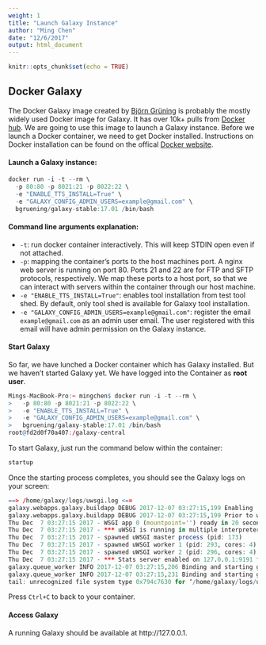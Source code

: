 ```yaml
---
weight: 1
title: "Launch Galaxy Instance"
author: "Ming Chen"
date: "12/6/2017"
output: html_document
---
```


```r
knitr::opts_chunk$set(echo = TRUE)
```

## Docker Galaxy

The Docker Galaxy image created by [Björn Grüning](https://github.com/bgruening/docker-galaxy-stable) is probably the mostly widely used Docker image for Galaxy. It has over 10k+ pulls from [Docker hub](https://hub.docker.com/search/?isAutomated=0&isOfficial=0&page=1&pullCount=0&q=galaxy&starCount=0). We are going to use this image to launch a Galaxy instance. Before we launch a Docker container, we need to get Docker installed. Instructions on Docker installation can be found on the offical [Docker website](https://www.docker.com/).

#### Launch a Galaxy instance:
```r
docker run -i -t --rm \
  -p 80:80 -p 8021:21 -p 8022:22 \
  -e "ENABLE_TTS_INSTALL=True" \
  -e "GALAXY_CONFIG_ADMIN_USERS=example@gmail.com" \
  bgruening/galaxy-stable:17.01 /bin/bash
```

#### Command line arguments explanation:

* `-t`: run docker container interactively. This will keep STDIN open even if not attached.
* `-p`: mapping the container's ports to the host machines port. A nginx web server is running on port 80. Ports 21 and 22 are for FTP and SFTP protocols, respectively. We map these ports to a host port, so that we can interact with servers within the container through our host machine.
* `-e "ENABLE_TTS_INSTALL=True"`: enables tool installation from test tool shed. By default, only tool shed is available for Galaxy tool installation.
* `-e "GALAXY_CONFIG_ADMIN_USERS=example@gmail.com"`: register the email `example@gmail.com` as an admin user email. The user registered with this email will have admin permission on the Galaxy instance.

#### Start Galaxy

So far, we have lunched a Docker container which has Galaxy installed. But we haven't started Galaxy yet. We have logged into the Container as **root user**.

```r
Mings-MacBook-Pro:~ mingchen$ docker run -i -t --rm \
>   -p 80:80 -p 8021:21 -p 8022:22 \
>   -e "ENABLE_TTS_INSTALL=True" \
>   -e "GALAXY_CONFIG_ADMIN_USERS=example@gmail.com" \
>   bgruening/galaxy-stable:17.01 /bin/bash
root@fd2d0f70a407:/galaxy-central
```

To start Galaxy, just run the command below within the container:

```r
startup
```

Once the starting process completes, you should see the Galaxy logs on your screen:

```r
==> /home/galaxy/logs/uwsgi.log <==
galaxy.webapps.galaxy.buildapp DEBUG 2017-12-07 03:27:15,199 Enabling 'Batch' middleware
galaxy.webapps.galaxy.buildapp DEBUG 2017-12-07 03:27:15,199 Prior to webapp return, Galaxy thread <_MainThread(MainThread, started 140164177794880)> is alive.
Thu Dec  7 03:27:15 2017 - WSGI app 0 (mountpoint='') ready in 20 seconds on interpreter 0x17cbc60 pid: 173 (default app)
Thu Dec  7 03:27:15 2017 - *** uWSGI is running in multiple interpreter mode ***
Thu Dec  7 03:27:15 2017 - spawned uWSGI master process (pid: 173)
Thu Dec  7 03:27:15 2017 - spawned uWSGI worker 1 (pid: 293, cores: 4)
Thu Dec  7 03:27:15 2017 - spawned uWSGI worker 2 (pid: 296, cores: 4)
Thu Dec  7 03:27:15 2017 - *** Stats server enabled on 127.0.0.1:9191 fd: 12 ***
galaxy.queue_worker INFO 2017-12-07 03:27:15,206 Binding and starting galaxy control worker for main.1
galaxy.queue_worker INFO 2017-12-07 03:27:15,231 Binding and starting galaxy control worker for main.2
tail: unrecognized file system type 0x794c7630 for ‘/home/galaxy/logs/uwsgi.log’. please report this to bug-coreutils@gnu.org. reverting to polling
```

Press `Ctrl+C` to back to your container.

#### Access Galaxy

A running Galaxy should be available at http://127.0.0.1.